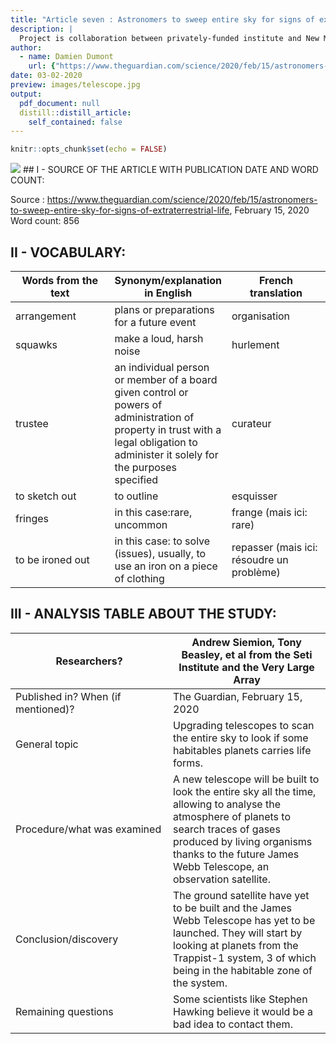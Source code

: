 ```yaml
---
title: "Article seven : Astronomers to sweep entire sky for signs of extraterrestrial life"
description: |
  Project is collaboration between privately-funded institute and New Mexico observatory.
author:
  - name: Damien Dumont
    url: {"https://www.theguardian.com/science/2020/feb/15/astronomers-to-sweep-entire-sky-for-signs-of-extraterrestrial-life"}
date: 03-02-2020
preview: images/telescope.jpg
output:
  pdf_document: null
  distill::distill_article:
    self_contained: false
---
```


```r
knitr::opts_chunk$set(echo = FALSE)
```

![](images/telescope.jpg)
## I - SOURCE OF THE ARTICLE WITH PUBLICATION DATE AND WORD COUNT:

Source : <https://www.theguardian.com/science/2020/feb/15/astronomers-to-sweep-entire-sky-for-signs-of-extraterrestrial-life>, February 15, 2020
Word count: 856

## II - VOCABULARY:

| Words from the text | Synonym/explanation in English | French translation |
|--|--|--|
|arrangement|plans or preparations for a future event|organisation|
|squawks|make a loud, harsh noise|hurlement|
|trustee|an individual person or member of a board given control or powers of administration of property in trust with a legal obligation to administer it solely for the purposes specified|curateur|
|to sketch out|to outline|esquisser|
|fringes|in this case:rare, uncommon|frange (mais ici: rare)|
|to be ironed out|in this case: to solve (issues), usually, to use an iron on a piece of clothing | repasser (mais ici: résoudre un problème) |


## III - ANALYSIS TABLE ABOUT THE STUDY:

| Researchers? | Andrew Siemion, Tony Beasley, et al from the Seti Institute and the Very Large Array |
|-|-|
| Published in? When (if mentioned)? | The Guardian,  February 15, 2020|
| General topic | Upgrading telescopes to scan the entire sky to look if some habitables planets carries life forms. |
| Procedure/what was examined | A new telescope will be built to look the entire sky all the time, allowing to analyse the atmosphere of planets to search traces of gases produced by living organisms thanks to the future James Webb Telescope, an observation satellite. |
| Conclusion/discovery | The ground satellite have yet to be built and the James Webb Telescope has yet to be launched. They will start by looking at planets from the Trappist-1 system, 3 of which being in the habitable zone of the system. |
| Remaining questions | Some scientists like Stephen Hawking believe it would be a bad idea to contact them. |

